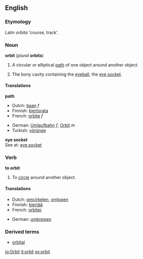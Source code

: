 {{wikipedia}}

==English==

===Etymology===
Latin ''orbita'' 'course, track'.

===Noun===
'''orbit''' (''plural'' '''orbits''')

#A circular or elliptical [[path]] of one object around another object.
# {{anatomy}} The bony cavity containing the [[eyeball]], the [[eye socket]].

====Translations====
'''path'''
{{top}}
*Dutch: [[baan]] ''f''
*Finnish: [[kiertorata]]
*French: [[orbite]] ''f''
{{mid}}
*German: [[Umlaufbahn]] ''f'', [[Orbit]] ''m''
*Turkish: [[yörünge]]
{{bottom}}

'''eye socket'''<br>
See at: [[eye socket]]

===Verb===
'''to orbit'''

#To [[circle]] around another object.

====Translations====
{{top}}
*Dutch: [[omcirkelen]], [[omlopen]]
*Finnish: [[kiertää]]
*French: [[orbiter]]
{{mid}}
*German: [[umkreisen]]
{{bottom}}

===Derived terms===
*[[orbital]]

[[io:Orbit]]
[[it:orbit]]
[[sv:orbit]]